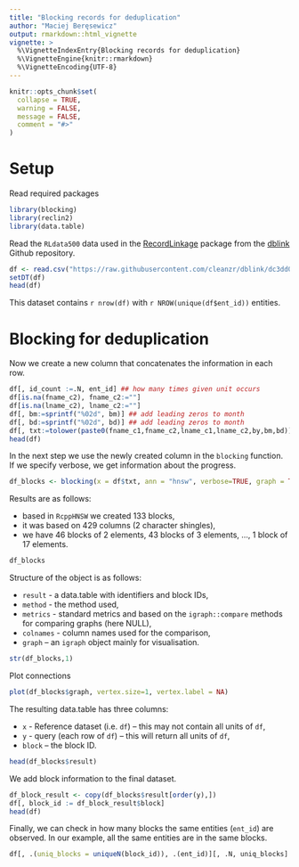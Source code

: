 ```yaml
---
title: "Blocking records for deduplication"
author: "Maciej Beręsewicz"
output: rmarkdown::html_vignette
vignette: >
  %\VignetteIndexEntry{Blocking records for deduplication}
  %\VignetteEngine{knitr::rmarkdown}
  %\VignetteEncoding{UTF-8}
---
```


```r
knitr::opts_chunk$set(
  collapse = TRUE,
  warning = FALSE,
  message = FALSE,
  comment = "#>"
)
```

# Setup

Read required packages

```r
library(blocking)
library(reclin2)
library(data.table)
```

Read the `RLdata500` data used in the [RecordLinkage](https://CRAN.R-project.org/package=RecordLinkage) package from the [dblink](https://github.com/cleanzr/dblink) Github repository.

```r
df <- read.csv("https://raw.githubusercontent.com/cleanzr/dblink/dc3dd0daf55f8a303863423817a0f0042b3c275a/examples/RLdata500.csv")
setDT(df)
head(df)
```
This dataset contains `r nrow(df)` with `r NROW(unique(df$ent_id))` entities.

# Blocking for deduplication

Now we create a new column that concatenates the information in each row. 

```r
df[, id_count :=.N, ent_id] ## how many times given unit occurs
df[is.na(fname_c2), fname_c2:=""]
df[is.na(lname_c2), lname_c2:=""]
df[, bm:=sprintf("%02d", bm)] ## add leading zeros to month
df[, bd:=sprintf("%02d", bd)] ## add leading zeros to month
df[, txt:=tolower(paste0(fname_c1,fname_c2,lname_c1,lname_c2,by,bm,bd))]
head(df)
```

In the next step we use the newly created column in the `blocking` function. If we specify verbose, we get information about the progress.

```r
df_blocks <- blocking(x = df$txt, ann = "hnsw", verbose=TRUE, graph = TRUE)
```

Results are as follows:

+ based in `RcppHNSW` we created 133 blocks,
+ it was based on 429 columns (2 character shingles),
+ we have 46 blocks of 2 elements, 43 blocks of 3 elements, ..., 1 block of 17 elements.

```r
df_blocks
```
Structure of the object is as follows:

+ `result` - a data.table with identifiers and block IDs,
+ `method` - the method used,
+ `metrics` - standard metrics and based on the `igraph::compare` methods for comparing graphs (here NULL),
+ `colnames` - column names used for the comparison,
+ `graph` -- an `igraph` object mainly for visualisation.

```r
str(df_blocks,1)
```
Plot connections

```r
plot(df_blocks$graph, vertex.size=1, vertex.label = NA)
```

The resulting data.table has three columns:

+ `x` - Reference dataset (i.e. `df`) -- this may not contain all units of `df`,
+ `y` - query (each row of `df`) -- this will return all units of `df`,
+ `block` -- the block ID.

```r
head(df_blocks$result)
```

We add block information to the final dataset.

```r
df_block_result <- copy(df_blocks$result[order(y),])
df[, block_id := df_block_result$block]
head(df)
```

Finally, we can check in how many blocks the same entities (`ent_id`) are observed. In our example, all the same entities are in the same blocks. 

```r
df[, .(uniq_blocks = uniqueN(block_id)), .(ent_id)][, .N, uniq_blocks]
```


